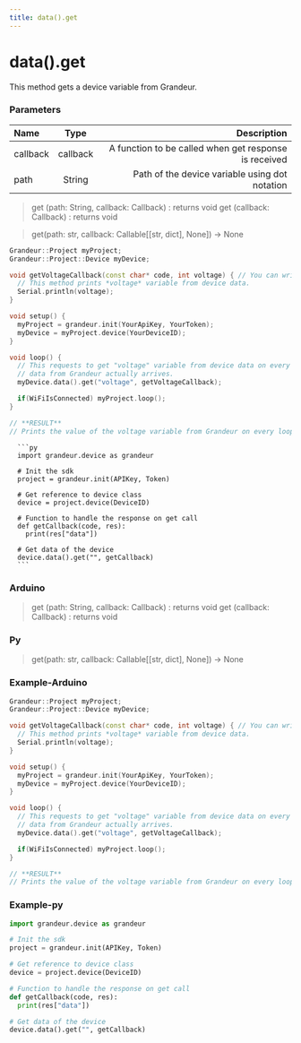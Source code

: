 ```yaml
---
title: data().get
---
```


# data().get


This method gets a device variable from Grandeur.

### Parameters

| Name       | Type |   Description |
| :------------ | :---------: | ----------: |
| callback      |    callback	| A function to be called when get response is received|
| path         |    String	    | Path of the device variable using dot notation|


<Tabs group="tab-group-test">

  <Item value="arduino" label="Arduino">

   >get (path: String, callback: Callback) : returns void get (callback: Callback) : returns void

  </Item>

  <Item value="py" label="Py">

   >get(path: str, callback: Callable[[str, dict], None]) -> None

  </Item>

</Tabs>


<Tabs group="tab-group-test">

  <Item value="arduino" label="Arduino">

```cpp
Grandeur::Project myProject;
Grandeur::Project::Device myDevice;

void getVoltageCallback(const char* code, int voltage) { // You can write any type int/double/bool/const char* in place of Var and it'll cast voltage to that type.
  // This method prints *voltage* variable from device data.
  Serial.println(voltage);
}

void setup() {
  myProject = grandeur.init(YourApiKey, YourToken);
  myDevice = myProject.device(YourDeviceID);
}

void loop() {
  // This requests to get "voltage" variable from device data on every loop and calls getVoltageCallback() function when the
  // data from Grandeur actually arrives.
  myDevice.data().get("voltage", getVoltageCallback);

  if(WiFiIsConnected) myProject.loop();
}

// **RESULT**
// Prints the value of the voltage variable from Grandeur on every loop.
```


  </Item>

   <Item value="py" label="Py">

      ```py
      import grandeur.device as grandeur

      # Init the sdk
      project = grandeur.init(APIKey, Token)

      # Get reference to device class
      device = project.device(DeviceID)

      # Function to handle the response on get call
      def getCallback(code, res):
        print(res["data"])

      # Get data of the device
      device.data().get("", getCallback)
      ```
</Item>

</Tabs>













### Arduino
>get (path: String, callback: Callback) : returns void get (callback: Callback) : returns void

### Py
>get(path: str, callback: Callable[[str, dict], None]) -> None



### Example-Arduino

```cpp
Grandeur::Project myProject;
Grandeur::Project::Device myDevice;

void getVoltageCallback(const char* code, int voltage) { // You can write any type int/double/bool/const char* in place of Var and it'll cast voltage to that type.
  // This method prints *voltage* variable from device data.
  Serial.println(voltage);
}

void setup() {
  myProject = grandeur.init(YourApiKey, YourToken);
  myDevice = myProject.device(YourDeviceID);
}

void loop() {
  // This requests to get "voltage" variable from device data on every loop and calls getVoltageCallback() function when the
  // data from Grandeur actually arrives.
  myDevice.data().get("voltage", getVoltageCallback);

  if(WiFiIsConnected) myProject.loop();
}

// **RESULT**
// Prints the value of the voltage variable from Grandeur on every loop.
```

### Example-py

```py
import grandeur.device as grandeur

# Init the sdk
project = grandeur.init(APIKey, Token)

# Get reference to device class
device = project.device(DeviceID)

# Function to handle the response on get call
def getCallback(code, res):
  print(res["data"])

# Get data of the device
device.data().get("", getCallback)
```

